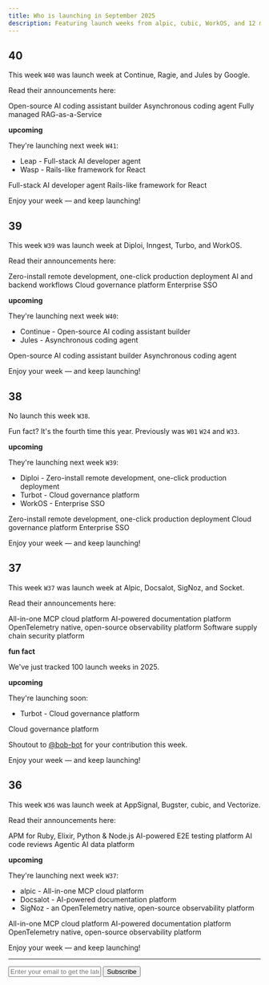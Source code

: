 ```yaml
---
title: Who is launching in September 2025
description: Featuring launch weeks from alpic, cubic, WorkOS, and 12 more developer tools.
---
```


## 40

This week `W40` was launch week at Continue, Ragie, and Jules by Google.

Read their announcements here:

<Card title="Continue Launch Week 2">
  Open-source AI coding assistant builder
</Card>

<Card title="Jules Launch Week 2">
  Asynchronous coding agent
</Card>

<Card title="Ragie Launch Week 3" href="https://www.ragie.ai/agent-ready-launch-week">
  Fully managed RAG-as-a-Service
</Card>

**upcoming**

They're launching next week `W41`:

- Leap - Full-stack AI developer agent
- Wasp - Rails-like framework for React

<Card title="Leap Launch Week 2" href="https://leap.new/launchweek">
  Full-stack AI developer agent
</Card>
<Card title="Wasp Launch Week 11" href="https://wasp.sh/blog/2025/09/28/wasp-launch-week-11">
  Rails-like framework for React
</Card>

Enjoy your week — and keep launching!

## 39

This week `W39` was launch week at Diploi, Inngest, Turbo, and WorkOS.

Read their announcements here:

<Card title="Diploi Launch Week 1" href="https://diploi.com/launchweek">
  Zero-install remote development, one-click production deployment
</Card>

<Card title="Inngest Launch Week III" >
  AI and backend workflows 
</Card>

<Card title="Turbot Launch Week 10" href="https://turbot.com/launch-week/10">
  Cloud governance platform
</Card>

<Card title="WorkOS Launch Week 5" href="https://workos.com/launch-week/fall-2025">
  Enterprise SSO
</Card>

**upcoming**

They're launching next week `W40`:

- Continue - Open-source AI coding assistant builder
- Jules - Asynchronous coding agent

<Card title="Continue Launch Week 2">
  Open-source AI coding assistant builder
</Card>

<Card title="Jules Launch Week 2">
  Asynchronous coding agent
</Card>

Enjoy your week — and keep launching!

## 38 

No launch this week `W38`. 

Fun fact? It's the fourth time this year. Previously was `W01` `W24` and `W33`.

**upcoming**

They're launching next week `W39`:

- Diploi - Zero-install remote development, one-click production deployment
- Turbot - Cloud governance platform 
- WorkOS - Enterprise SSO

<Card title="Diploi Launch Week" href="https://diploi.com/launchweek">
  Zero-install remote development, one-click production deployment
</Card>

<Card title="Turbot Launch Week 10" href="https://turbot.com/launch-week/10">
  Cloud governance platform
</Card>

<Card title="WorkOS Launch Week 5" href="https://workos.com/launch-week/fall-2025">
  Enterprise SSO
</Card>

Enjoy your week — and keep launching!

## 37 

This week `W37` was launch week at Alpic, Docsalot, SigNoz, and Socket.

Read their announcements here:

<Card title="alpic launch week" href="https://x.com/search?q=from%3A%40alpic_ai%20launch%20week%20until%3A2025-09-13%20since%3A2025-09-08&src=typed_query&f=live">
  All-in-one MCP cloud platform
</Card>

<Card title="Docsalot Launch Week" href="https://docsalot.dev/launch-week">
  AI-powered documentation platform
</Card>

<Card title="SigNoz Launch Week 5.0" href="https://signoz.io/launch-week/">
  OpenTelemetry native, open-source observability platform
</Card>

<Card title="Socket Launch Week 3" href="https://x.com/search?q=from%3A%40Socketsecurity%20launch%20week%20until%3A2025-09-13%20since%3A2025-09-08&src=typed_query&f=live">
  Software supply chain security platform
</Card>

**fun fact**

We've just tracked 100 launch weeks in 2025.

**upcoming**

They're launching soon:

- Turbot - Cloud governance platform 

<Card title="Turbot Launch Week 10" href="https://turbot.com/launch-week/10">
  Cloud governance platform
</Card>

Shoutout to [@bob-bot](https://x.com/bobtordella) for your contribution this week.

Enjoy your week — and keep launching!

## 36

This week `W36` was launch week at AppSignal, Bugster, cubic, and Vectorize.

Read their announcements here:

<Card title="AppSignal Launch Week" href="https://www.appsignal.com/launch-week">
  APM for Ruby, Elixir, Python & Node.js
</Card>

<Card title="Bugster Launch Week" href="https://www.bugster.dev/launch-week">
  AI-powered E2E testing platform
</Card>

<Card title="cubic launch week" href="https://www.cubic.dev/blog/launch-week-1">
  AI code reviews
</Card>

<Card title="Vectorize Launch Week" href="https://vectorize.io/blog/vectorize-launch-week-starts-tuesday-9-2-agents-mcp-and-more">
  Agentic AI data platform
</Card>

**upcoming**

They're launching next week `W37`:

- alpic - All-in-one MCP cloud platform 
- Docsalot - AI-powered documentation platform  
- SigNoz - an OpenTelemetry native, open-source observability platform

<Card title="alpic launch week">
  All-in-one MCP cloud platform
</Card>

<Card title="Docsalot Launch Week" href="https://docsalot.dev/launch-week">
  AI-powered documentation platform
</Card>

<Card title="SigNoz Launch Week 5.0" href="https://signoz.io/launch-week/">
  OpenTelemetry native, open-source observability platform
</Card>

Enjoy your week — and keep launching!

---

<form
  action="https://buttondown.com/api/emails/embed-subscribe/launchweek.dev"
  method="post"
  target="popupwindow"
  onsubmit="window.open('https://buttondown.com/launchweek.dev', 'popupwindow')"
  class="embeddable-buttondown-form"
>
  <input
    type="email"
    name="email"
    placeholder="Enter your email to get the latest updates"
    id="bd-email"
  />
  <input type="submit" value="Subscribe" />
</form>
